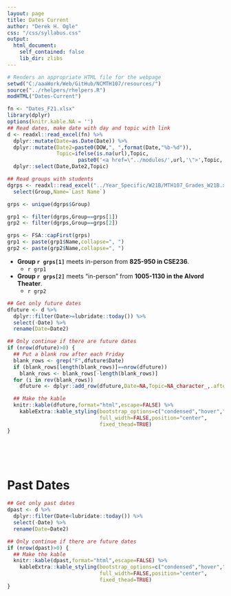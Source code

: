 ```yaml
---
layout: page
title: Dates Current
author: "Derek H. Ogle"
css: "/css/syllabus.css"
output:
  html_document:
    self_contained: false
    lib_dir: zlibs
---
```


```r
# Renders an appropriate HTML file for the webpage
setwd("C:/aaaWork/Web/GitHub/NCMTH107/resources/")
source("../rhelpers/rhelpers.R")
modHTML("Dates-Current")
```

```r
fn <- "Dates_F21.xlsx"
library(dplyr)
options(knitr.kable.NA = '')
## Read dates, make date with day and topic with link
d <- readxl::read_excel(fn) %>%
  dplyr::mutate(Date=as.Date(Date)) %>%
  dplyr::mutate(Date2=paste0(DOW,", ",format(Date,"%b-%d")),
                Topic=ifelse(is.na(url),Topic,
                       paste0('<a href=\"../modules/',url,'\">',Topic,'</a>'))) %>%
  dplyr::select(Date,Date2,Topic)

## Read groups with students
dgrps <- readxl::read_excel("../Year_Specific/W21B/MTH107_Grades_W21B.xlsx",sheet="Info") %>%
  select(Group,Name=`Last Name`)

grps <- unique(dgrps$Group)

grp1 <- filter(dgrps,Group==grps[1])
grp2 <- filter(dgrps,Group==grps[2])

grps <- FSA::capFirst(grps)
grp1 <- paste(grp1$Name,collapse=", ")
grp2 <- paste(grp2$Name,collapse=", ")
```

<div class="alert alert-warning">
- **Group `r grps[1]`** meets in-person from **825-950 in CSE236**.
    - `r grp1`
- **Group `r grps[2]`** meets "in-person" from **1005-1130 in the Alvord Theater**.
    - `r grp2`
</div>

```r
## Get only future dates
dfuture <- d %>%
  dplyr::filter(Date>=lubridate::today()) %>%
  select(-Date) %>%
  rename(Date=Date2)

## Only continue if there are future dates
if (nrow(dfuture)>0) {
  ## Put a blank row after each Friday
  blank_rows <- grep("F",dfuture$Date)
  if (blank_rows[length(blank_rows)]==nrow(dfuture))
    blank_rows <- blank_rows[-length(blank_rows)]
  for (i in rev(blank_rows))
    dfuture <- dplyr::add_row(dfuture,Date=NA,Topic=NA_character_,.after=i)

  ## Make the kable
  knitr::kable(dfuture,format="html",escape=FALSE) %>%
    kableExtra::kable_styling(bootstrap_options=c("condensed","hover","responsive"),
                              full_width=FALSE,position="center",
                              fixed_thead=TRUE)
}
```

<br>

<br>

# Past Dates

```r
## Get only past dates
dpast <- d %>%
  dplyr::filter(Date<lubridate::today()) %>%
  select(-Date) %>%
  rename(Date=Date2)

## Only continue if there are future dates
if (nrow(dpast)>0) {
  ## Make the kable
  knitr::kable(dpast,format="html",escape=FALSE) %>%
    kableExtra::kable_styling(bootstrap_options=c("condensed","hover","responsive"),
                              full_width=FALSE,position="center",
                              fixed_thead=TRUE)
}
```
